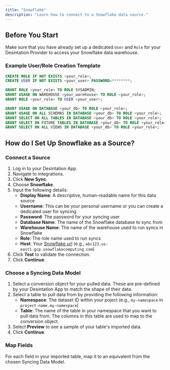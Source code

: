 ```yaml
---
title: "Snowflake"
description: "Learn how to connect to a Snowflake data source."
---
```


## Before You Start 

Make sure that you have already set up a dedicated `User` and `Role` for your Desintation Provider to access your Snowflake data warehouse.

### Example User/Role Creation Template
```sql
CREATE ROLE IF NOT EXISTS <your_role>;
CREATE USER IF NOT EXISTS <your_user> PASSWORD=********;

GRANT ROLE <your_role> TO ROLE SYSADMIN;
GRANT USAGE ON WAREHOUSE <your_warehouse> TO ROLE <your_role>;
GRANT ROLE <your_role> TO USER <your_user>;

GRANT USAGE ON DATABASE <your_db> TO ROLE <your_role>;
GRANT USAGE ON ALL SCHEMAS IN DATABASE <your_db> TO ROLE <your_role>;
GRANT SELECT ON ALL TABLES IN DATABASE <your_db> TO ROLE <your_role>;
GRANT SELECT ON FUTURE TABLES IN DATABASE <your_db> TO ROLE <your_role>;
GRANT SELECT ON ALL VIEWS IN DATABASE <your_db> TO ROLE <your_role>;
```

## How do I Set Up Snowflake as a Source?

### Connect a Source

1. Log in to your Desintation App.
2. Navigate to integrations. 
3. Click **New Sync**.
4. Choose **Snowflake**.
5. Input the following details:
    - **Display Name**: A descriptive, human-readable name for this data source
    - **Username**: This can be your personal username or you can create a dedicated user for syncing
    - **Password**: The password for your syncing user
    - **Database Name**: The name of the Snowflake database to sync from
    - **Warehouse Name**: The name of the warehouse used to run syncs in Snowflake
    - **Role**: The role name used to run syncs
    - **Host**: Your [Snowflake url](https://docs.snowflake.com/en/user-guide/admin-account-identifier) (e.g., `abc123.us-east1.gcp.snowflakecomputing.com`) 
6. Click **Test** to validate the connection.
7. Click **Continue**.

### Choose a Syncing Data Model

1. Select a conversion object for your pulled data. These are pre-defined by your Desintation App to match the shape of their data.
2. Select a table to pull data from by providing the following information:
    - **Namespace**: The dataset ID within your poject (e.g., `my-namespace` in `project-name.my-namespace`)
    - **Table**: The name of the table in your namespace that you want to pull data from. The columns in this table are used to map to the conversion object.
3. Select **Preview** to see a sample of your table's imported data.
4. Click **Continue**.

### Map Fields

For each field in your imported table, map it to an equivalent from the chosen Syncing Data Model. 